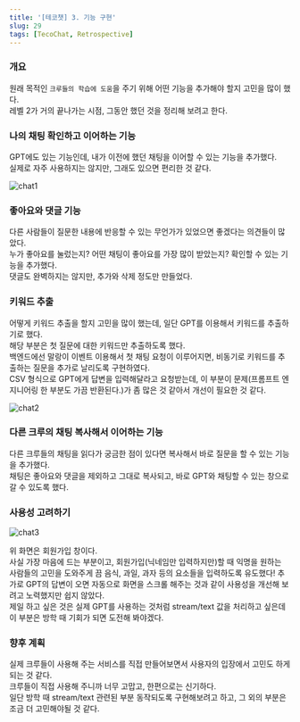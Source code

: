 ```yaml
---
title: '[테코챗] 3. 기능 구현'
slug: 29
tags: [TecoChat, Retrospective]
---
```


### 개요

원래 목적인 `크루들의 학습에 도움`을 주기 위해 어떤 기능을 추가해야 할지 고민을 많이 했다.  
레벨 2가 거의 끝나가는 시점, 그동안 했던 것을 정리해 보려고 한다.  

### 나의 채팅 확인하고 이어하는 기능

GPT에도 있는 기능인데, 내가 이전에 했던 채팅을 이어할 수 있는 기능을 추가했다.  
실제로 자주 사용하지는 않지만, 그래도 있으면 편리한 것 같다.  

![chat1](./chat1.png)

### 좋아요와 댓글 기능

다른 사람들이 질문한 내용에 반응할 수 있는 무언가가 있었으면 좋겠다는 의견들이 많았다.  
누가 좋아요를 눌렀는지? 어떤 채팅이 좋아요를 가장 많이 받았는지? 확인할 수 있는 기능을 추가했다.  
댓글도 완벽하지는 않지만, 추가와 삭제 정도만 만들었다.  

### 키워드 추출

어떻게 키워드 추출을 할지 고민을 많이 했는데, 일단 GPT를 이용해서 키워드를 추출하기로 했다.  
해당 부분은 첫 질문에 대한 키워드만 추출하도록 했다.  
백엔드에선 말랑이 이벤트 이용해서 첫 채팅 요청이 이루어지면, 비동기로 키워드를 추출하는 질문을 추가로 날리도록 구현하였다.  
CSV 형식으로 GPT에게 답변을 입력해달라고 요청받는데, 이 부분이 문제(프롬프트 엔지니어링 한 부분도 가끔 반환된다.)가 좀 많은 것 같아서 개선이 필요한 것 같다.  

![chat2](./chat2.png)

### 다른 크루의 채팅 복사해서 이어하는 기능

다른 크루들의 채팅을 읽다가 궁금한 점이 있다면 복사해서 바로 질문을 할 수 있는 기능을 추가했다.  
채팅은 좋아요와 댓글을 제외하고 그대로 복사되고, 바로 GPT와 채팅할 수 있는 창으로 갈 수 있도록 했다.  

### 사용성 고려하기

![chat3](./chat3.png)

위 화면은 회원가입 창이다.  
사실 가장 마음에 드는 부분이고, 회원가입(닉네임만 입력하지만)할 때 익명을 원하는 사람들의 고민을 도와주게 끔 음식, 과일, 과자 등의 요소들을 입력하도록 유도했다!
추가로 GPT의 답변이 오면 자동으로 화면을 스크롤 해주는 것과 같이 사용성을 개선해 보려고 노력했지만 쉽지 않았다.  
제일 하고 싶은 것은 실제 GPT를 사용하는 것처럼 stream/text 값을 처리하고 싶은데 이 부분은 방학 때 기회가 되면 도전해 봐야겠다.  

### 향후 계획

실제 크루들이 사용해 주는 서비스를 직접 만들어보면서 사용자의 입장에서 고민도 하게 되는 것 같다.  
크루들이 직접 사용해 주니까 너무 고맙고, 한편으로는 신기하다.  
일단 방학 때 stream/text 관련된 부분 동작되도록 구현해보려고 하고, 그 외의 부분은 조금 더 고민해야될 것 같다.  